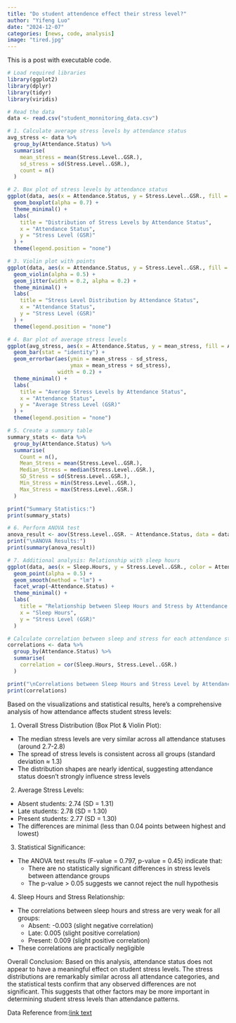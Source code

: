 ```yaml
---
title: "Do student attendence effect their stress level?"
author: "Yifeng Luo"
date: "2024-12-07"
categories: [news, code, analysis]
image: "tired.jpg"
---
```


This is a post with executable code.

```r
# Load required libraries
library(ggplot2)
library(dplyr)
library(tidyr)
library(viridis)

# Read the data
data <- read.csv("student_monnitoring_data.csv")

# 1. Calculate average stress levels by attendance status
avg_stress <- data %>%
  group_by(Attendance.Status) %>%
  summarise(
    mean_stress = mean(Stress.Level..GSR.),
    sd_stress = sd(Stress.Level..GSR.),
    count = n()
  )

# 2. Box plot of stress levels by attendance status
ggplot(data, aes(x = Attendance.Status, y = Stress.Level..GSR., fill = Attendance.Status)) +
  geom_boxplot(alpha = 0.7) +
  theme_minimal() +
  labs(
    title = "Distribution of Stress Levels by Attendance Status",
    x = "Attendance Status",
    y = "Stress Level (GSR)"
  ) +
  theme(legend.position = "none")

# 3. Violin plot with points
ggplot(data, aes(x = Attendance.Status, y = Stress.Level..GSR., fill = Attendance.Status)) +
  geom_violin(alpha = 0.5) +
  geom_jitter(width = 0.2, alpha = 0.2) +
  theme_minimal() +
  labs(
    title = "Stress Level Distribution by Attendance Status",
    x = "Attendance Status",
    y = "Stress Level (GSR)"
  ) +
  theme(legend.position = "none")

# 4. Bar plot of average stress levels
ggplot(avg_stress, aes(x = Attendance.Status, y = mean_stress, fill = Attendance.Status)) +
  geom_bar(stat = "identity") +
  geom_errorbar(aes(ymin = mean_stress - sd_stress, 
                    ymax = mean_stress + sd_stress),
                width = 0.2) +
  theme_minimal() +
  labs(
    title = "Average Stress Levels by Attendance Status",
    x = "Attendance Status",
    y = "Average Stress Level (GSR)"
  ) +
  theme(legend.position = "none")

# 5. Create a summary table
summary_stats <- data %>%
  group_by(Attendance.Status) %>%
  summarise(
    Count = n(),
    Mean_Stress = mean(Stress.Level..GSR.),
    Median_Stress = median(Stress.Level..GSR.),
    SD_Stress = sd(Stress.Level..GSR.),
    Min_Stress = min(Stress.Level..GSR.),
    Max_Stress = max(Stress.Level..GSR.)
  )

print("Summary Statistics:")
print(summary_stats)

# 6. Perform ANOVA test
anova_result <- aov(Stress.Level..GSR. ~ Attendance.Status, data = data)
print("\nANOVA Results:")
print(summary(anova_result))

# 7. Additional analysis: Relationship with sleep hours
ggplot(data, aes(x = Sleep.Hours, y = Stress.Level..GSR., color = Attendance.Status)) +
  geom_point(alpha = 0.5) +
  geom_smooth(method = "lm") +
  facet_wrap(~Attendance.Status) +
  theme_minimal() +
  labs(
    title = "Relationship between Sleep Hours and Stress by Attendance Status",
    x = "Sleep Hours",
    y = "Stress Level (GSR)"
  )

# Calculate correlation between sleep and stress for each attendance status
correlations <- data %>%
  group_by(Attendance.Status) %>%
  summarise(
    correlation = cor(Sleep.Hours, Stress.Level..GSR.)
  )

print("\nCorrelations between Sleep Hours and Stress Level by Attendance Status:")
print(correlations)
```

Based on the visualizations and statistical results, here's a comprehensive analysis of how attendance affects student stress levels:

1.  Overall Stress Distribution (Box Plot & Violin Plot):

-   The median stress levels are very similar across all attendance statuses (around 2.7-2.8)
-   The spread of stress levels is consistent across all groups (standard deviation ≈ 1.3)
-   The distribution shapes are nearly identical, suggesting attendance status doesn't strongly influence stress levels

2.  Average Stress Levels:

-   Absent students: 2.74 (SD = 1.31)
-   Late students: 2.78 (SD = 1.30)
-   Present students: 2.77 (SD = 1.30)
-   The differences are minimal (less than 0.04 points between highest and lowest)

3.  Statistical Significance:

-   The ANOVA test results (F-value = 0.797, p-value = 0.45) indicate that:
    -   There are no statistically significant differences in stress levels between attendance groups
    -   The p-value \> 0.05 suggests we cannot reject the null hypothesis

4.  Sleep Hours and Stress Relationship:

-   The correlations between sleep hours and stress are very weak for all groups:
    -   Absent: -0.003 (slight negative correlation)
    -   Late: 0.005 (slight positive correlation)
    -   Present: 0.009 (slight positive correlation)
-   These correlations are practically negligible

Overall Conclusion: Based on this analysis, attendance status does not appear to have a meaningful effect on student stress levels. The stress distributions are remarkably similar across all attendance categories, and the statistical tests confirm that any observed differences are not significant. This suggests that other factors may be more important in determining student stress levels than attendance patterns.

Data Reference from:[link text](https://www.kaggle.com/datasets/ziya07/student-health-and-attendance-data)
